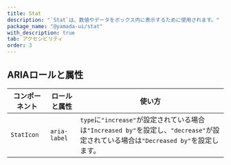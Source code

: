```yaml
---
title: Stat
description: "`Stat`は、数値やデータをボックス内に表示するために使用されます。"
package_name: "@yamada-ui/stat"
with_description: true
tab: アクセシビリティ
order: 3
---
```


## ARIAロールと属性

| コンポーネント | ロールと属性 | 使い方                                                                                                                               |
| -------------- | ------------ | ------------------------------------------------------------------------------------------------------------------------------------ |
| `StatIcon`     | `aria-label` | `type`に`"increase"`が設定されている場合は`"Increased by"`を設定し、`"decrease"`が設定されている場合は`"Decreased by"`を設定します。 |
